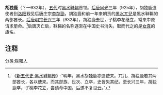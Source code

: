 '''胡独鹿'''（？—932年），[[五代|五代]]时[[黑水靺鞨|黑水靺鞨]]首领。[[后唐|后唐]][[同光|同光]]三年（925年），胡独鹿遣使者到[[洛阳|洛阳]]觐见后唐庄宗[[李存勖|李存勖]]，胡独鹿和前一年来朝贡的[[黑水兀兒|黑水兀兒]]是黑水靺鞨的两部酋长。[[后唐明宗|后唐明宗]][[长兴|长兴]]三年（932年），胡独鹿去世，子桃李花继立，常来中原请求册命。<ref>《[[s:新五代史/卷74|新五代史·黑水靺鞨传]]》:“明年，黑水胡独鹿亦遣使来。兀儿、胡独鹿若其两部酋长，各以使来。而其部族、世次、立卒，史皆失其纪。至长兴三年，胡独鹿卒，子桃李花立，尝请命中国，后遂不复见云。”</ref>后唐灭亡后，靺鞨的名称逐渐在中国史书消失，取而代之的是[[女真|女真]]的族名。

==注释==
{{Reflist|2}}

[[分类:靺鞨人|分类:靺鞨人]]